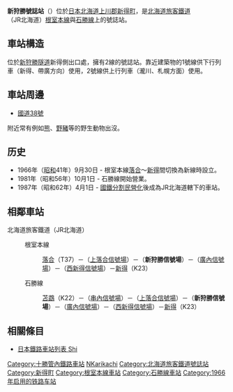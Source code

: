 {{noteTA
|1=zh-tw:落合車站;zh-hk:落合站;zh-cn:落合站;
|2=zh-tw:新得車站;zh-hk:新得站;zh-cn:新得站;
|3=zh-tw:苫鵡車站;zh-hk:苫鵡站;zh-cn:苫鵡站;
|4=zh-tw:號誌站; zh-hk:信號場; zh-cn:线路所;
}}
{{日本車站資訊 
|公司色 = #2cb431
|站名 = 新狩勝號誌站 
|圖片 = 
|pxl = 250px 
|圖片說明 = 
|日文原名 = 新狩勝
|平假名 = しんかりかち
|羅馬拼音 = Shin-Karikachi
|電報略號 = リチ
|所屬公司 = {{color|#2cb431|■}}[[北海道旅客鐵道|北海道旅客鐵道]]（JR北海道）
|所在地 = [[北海道|北海道]][[上川郡_(十勝國)|上川郡]][[新得町|新得町]]字新得
|啟用年月日 = 1966年（昭和41年）9月30日 
|車站構造 = 地面車站 
|月台配置 = 2線（沒有月台）
|上下車人次 = 
|統計年度 = 
|所屬路線1 = {{color|#f6989d|■}}{{color|#8cc63e|■}}[[根室本線|根室本線]]
|前一站1 = [[上落合號誌站|上落合（信）]]
|前一站距離1 = 5.2
|後一站距離1 = 6.2
|後一站1 =  [[廣內號誌站|廣內（信）]]
|距離1 = 117.8
|起點站1 = [[瀧川站|瀧川]]
|所屬路線2= {{color|#8cc63e|■}}[[石勝線|石勝線]]
|前一站2= 上落合（信）
|前一站距離2= 5.2
|後一站距離2= 6.2
|後一站2= 廣內（信）
|距離2= 113.9
|起點站2= [[南千歲站|南千歲]]
|備註 = 
}}
'''新狩勝號誌站'''（{{jpn|j=新狩勝信号場|hg=しんかりかちしんごうじょう|rm=Shin-karikachi shingōjō|f=y}}）位於[[日本|日本]][[北海道|北海道]][[上川郡_(十勝國)|上川郡]][[新得町|新得町]]，是[[北海道旅客鐵道|北海道旅客鐵道]]（JR北海道）[[根室本線|根室本線]]與[[石勝線|石勝線]]上的號誌站。

== 車站構造 ==
位於[[新狩勝隧道|新狩勝隧道]]新得側出口處，擁有2線的號誌站。靠近建築物的1號線供下行列車（新得、帶廣方向）使用，2號線供上行列車（瀧川、札幌方面）使用。

== 車站周邊 ==
*[[國道38號|國道38號]]
附近常有例如[[熊|熊]]、[[野豬|野豬]]等的野生動物出沒。

== 历史 ==
*1966年（[[昭和|昭和]]41年）9月30日 - 根室本線[[落合站_(北海道)|落合]]～[[新得站|新得]]間切換為新線時設立。
*1981年（昭和56年）10月1日 - 石勝線開始營業。
*1987年（昭和62年）4月1日 - [[國鐵分割民營化|國鐵分割民營化]]後成為JR北海道轄下的車站。

== 相鄰車站 ==
; 北海道旅客鐵道（JR北海道）
: {{color|#f6989d|■}}{{color|#8cc63e|■}}根室本線
:: [[落合站_(北海道)|落合]]（T37）－（[[上落合信號場|上落合信號場]]）－（'''新狩勝信號場'''）－（[[廣內信號場|廣內信號場]]）－（[[西新得信號場|西新得信號場]]）－[[新得站|新得]]（K23）
: {{color|#8cc63e|■}}石勝線
:: [[苫鵡站|苫鵡]]（K22）－（[[串內信號場|串內信號場]]）－（[[上落合信號場|上落合信號場]]）－（'''新狩勝信號場'''）－（[[廣內信號場|廣內信號場]]）－（[[西新得信號場|西新得信號場]]）－[[新得站|新得]]（K23）

==相關條目==
*[[日本鐵路車站列表_Shi|日本鐵路車站列表 Shi]]

{{根室本線1}}
{{石勝線}}

{{DEFAULTSORT:Shin-Karikachi-Shingojo}}
[[Category:十勝管內鐵路車站|Category:十勝管內鐵路車站]]
[[Category:日本鐵路車站_Shi|NKarikachi]]
[[Category:北海道旅客鐵道號誌站|Category:北海道旅客鐵道號誌站]]
[[Category:新得町|Category:新得町]]
[[Category:根室本線車站|Category:根室本線車站]]
[[Category:石勝線車站|Category:石勝線車站]]
[[Category:1966年启用的铁路车站|Category:1966年启用的铁路车站]]